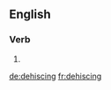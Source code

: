 
==English==

===Verb===
{{head|en}}

# {{present participle of|dehisce|lang=en}}

[[de:dehiscing]]
[[fr:dehiscing]]